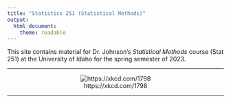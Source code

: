 ```yaml
---
title: "Statistics 251 (Statistical Methods)"
output: 
  html_document: 
    theme: readable
---
```


This site contains material for Dr. Johnson's *Statistical Methods* course (Stat 251) at the University of Idaho for the spring semester of 2023.

***

<center>

![https://xkcd.com/1798](http://imgs.xkcd.com/comics/box_plot.png)

</center>

***

